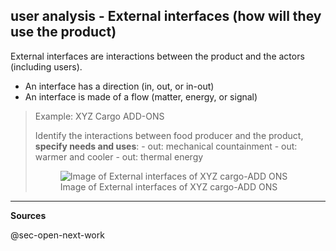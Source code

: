 ## user analysis - External interfaces (how will they use the product)

External interfaces are interactions between the product and the actors (including users).

- An interface has a direction (in, out, or in-out)
- An interface is made of a flow (matter, energy, or signal)



>Example: XYZ Cargo ADD-ONS
>
> Identify the interactions between food producer and the product, **specify needs and uses**: 
> - out: mechanical countainment
> - out: warmer and cooler
> - out: thermal energy
>
> ![Image of External interfaces of XYZ cargo-ADD ONS](img/interfaces_xyz.jpg)

------------------------------------------------------------------------

**Sources**

@sec-open-next-work

